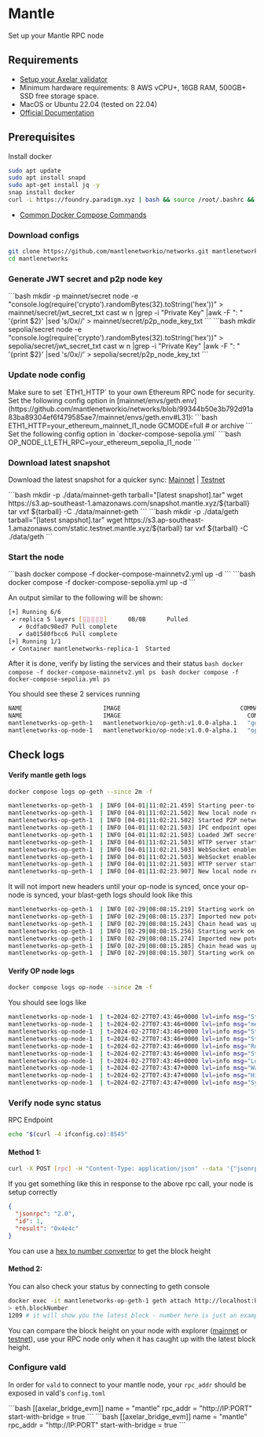 # Mantle


Set up your Mantle RPC node

## Requirements

- [Setup your Axelar validator](/validator/setup/overview)
- Minimum hardware requirements: 8 AWS vCPU+, 16GB RAM, 500GB+ SSD free storage space.
- MacOS or Ubuntu 22.04 (tested on 22.04)
- [Official Documentation](https://github.com/mantlenetworkio/networks/blob/main/run-node-mainnet.md)

## Prerequisites

Install docker
```bash
sudo apt update
sudo apt install snapd
sudo apt-get install jq -y
snap install docker
curl -L https://foundry.paradigm.xyz | bash && source /root/.bashrc && foundryup
```
- [Common Docker Compose Commands](./optimism#common-node-operations)

### Download configs

```bash
git clone https://github.com/mantlenetworkio/networks.git mantlenetworks
cd mantlenetworks
```

### Generate JWT secret and p2p node key

<tabs>
    <tab-item title="Mainnet">
        ```bash
        mkdir -p mainnet/secret
        node -e "console.log(require('crypto').randomBytes(32).toString('hex'))" > mainnet/secret/jwt_secret_txt
        cast w n |grep -i "Private Key" |awk -F ": " '{print $2}' |sed 's/0x//' > mainnet/secret/p2p_node_key_txt
        ```
    </tab-item>
    <tab-item title="Testnet">
        ```bash
        mkdir sepolia/secret
        node -e "console.log(require('crypto').randomBytes(32).toString('hex'))" > sepolia/secret/jwt_secret_txt
        cast w n |grep -i "Private Key" |awk -F ": " '{print $2}' |sed 's/0x//' > sepolia/secret/p2p_node_key_txt
        ```
    </tab-item>
</tabs>

### Update node config

<Callout type="warning" emoji="⚠️">
  Make sure to set `ETH1_HTTP` to your own Ethereum RPC node for security.
</Callout>

<tabs>
    <tab-item title="Mainnet">
        Set the following config option in [mainnet/envs/geth.env](https://github.com/mantlenetworkio/networks/blob/99344b50e3b792d91a83ba89304ef6f479585ae7/mainnet/envs/geth.env#L31):
        ```bash
        ETH1_HTTP=your_ethereum_mainnet_l1_node
        GCMODE=full # or archive
        ```
    </tab-item>
    <tab-item title="Testnet">
        Set the following config option in `docker-compose-sepolia.yml`
        ```bash
        OP_NODE_L1_ETH_RPC=your_ethereum_sepolia_l1_node
        ```
    </tab-item>
</tabs>

### Download latest snapshot

Download the latest snapshot for a quicker sync: [Mainnet](https://github.com/mantlenetworkio/networks/blob/main/run-node-mainnetv2.md) | [Testnet](https://github.com/mantlenetworkio/networks/blob/main/run-node-sepolia.md)

<tabs>
    <tab-item title="Mainnet">
        ```bash
        mkdir -p ./data/mainnet-geth
        tarball="[latest snapshot].tar"
        wget https://s3.ap-southeast-1.amazonaws.com/snapshot.mantle.xyz/${tarball}
        tar vxf ${tarball} -C ./data/mainnet-geth
        ```
        </tab-item>
        <tab-item title="Testnet">
        ```bash
        mkdir -p ./data/geth
        tarball="[latest snapshot].tar"
        wget https://s3.ap-southeast-1.amazonaws.com/static.testnet.mantle.xyz/${tarball}
        tar vxf ${tarball} -C ./data/geth
        ```
    </tab-item>
</tabs>

### Start the node

<tabs>
    <tab-item title="Mainnet">
        ```bash
        docker compose -f docker-compose-mainnetv2.yml up -d
        ```
    </tab-item>
    <tab-item title="Testnet">
        ```bash
        docker compose -f docker-compose-sepolia.yml up -d
        ```
    </tab-item>
</tabs>

An output similar to the following will be shown:
```bash
[+] Running 6/6
 ✔ replica 5 layers [⣿⣿⣿⣿⣿]      0B/0B      Pulled
   ✔ 0cdfa0c98ed7 Pull complete
   ✔ da01580fbcc6 Pull complete
[+] Running 1/1
 ✔ Container mantlenetworks-replica-1  Started
```

After it is done, verify by listing the services and their status
<tabs>
    <tab-item title="Mainnet">
        ```bash
        docker compose -f docker-compose-mainnetv2.yml ps
        ```
    </tab-item>
    <tab-item title="Testnet">
        ```bash
        docker compose -f docker-compose-sepolia.yml ps
        ```
    </tab-item>
</tabs>

You should see these 2 services running
```bash
NAME                       IMAGE                                  COMMAND             SERVICE             CREATED             STATUS              PORTS
NAME                       IMAGE                                    COMMAND                  SERVICE             CREATED             STATUS                          PORTS
mantlenetworks-op-geth-1   mantlenetworkio/op-geth:v1.0.0-alpha.1   "geth --datadir=/db …"   op-geth             7 minutes ago       Up 7 minutes                    0.0.0.0:8545-8546->8545-8546/tcp, :::8545-8546->8545-8546/tcp, 0.0.0.0:8551->8551/tcp, :::8551->8551/tcp, 30303/tcp, 30303/udp
mantlenetworks-op-node-1   mantlenetworkio/op-node:v1.0.0-alpha.1   "op-node"                op-node             7 minutes ago       Up 7 minutes
```

## Check logs

#### Verify mantle geth logs

```bash
docker compose logs op-geth --since 2m -f
```

```bash
mantlenetworks-op-geth-1  | INFO [04-01|11:02:21.459] Starting peer-to-peer node               instance=Geth/v0.1.0-unstable-e1c72d53-20240312/linux-amd64/go1.20.14
mantlenetworks-op-geth-1  | INFO [04-01|11:02:21.502] New local node record                    seq=1,711,969,341,501 id=d90665a63ea4440a ip=127.0.0.1 udp=30300 tcp=30300
mantlenetworks-op-geth-1  | INFO [04-01|11:02:21.502] Started P2P networking                   self=enode://904642693e46d2f64234e635d4b3777e23d9227920ea27eaf62d76387eee2ecfe3a1c8881f2cc71b1c68b2e148a6215fc9e4c361b285f1bec9c5f0e92978e408@127.0.0.1:30300
mantlenetworks-op-geth-1  | INFO [04-01|11:02:21.503] IPC endpoint opened                      url=/db/geth.ipc
mantlenetworks-op-geth-1  | INFO [04-01|11:02:21.503] Loaded JWT secret file                   path=/secret/jwt_secret_txt crc32=0x61dfbe40
mantlenetworks-op-geth-1  | INFO [04-01|11:02:21.503] HTTP server started                      endpoint=[::]:8545 auth=false prefix= cors=* vhosts=*
mantlenetworks-op-geth-1  | INFO [04-01|11:02:21.503] WebSocket enabled                        url=ws://[::]:8546
mantlenetworks-op-geth-1  | INFO [04-01|11:02:21.503] WebSocket enabled                        url=ws://[::]:8551
mantlenetworks-op-geth-1  | INFO [04-01|11:02:21.503] HTTP server started                      endpoint=[::]:8551 auth=true  prefix= cors=localhost vhosts=*
mantlenetworks-op-geth-1  | INFO [04-01|11:02:23.907] New local node record                    seq=1,711,969,341,502 id=d90665a63ea4440a ip=65.108.239.113 udp=30300 tcp=30300
```
It will not import new headers until your op-node is synced, once your op-node is synced, your blast-geth logs should look like this

```bash
mantlenetworks-op-geth-1  | INFO [02-29|08:08:15.219] Starting work on payload                 id=0x48323feb74b0d35a
mantlenetworks-op-geth-1  | INFO [02-29|08:08:15.237] Imported new potential chain segment     number=3083 hash=96c535..584bd5 blocks=1 txs=1 mgas=0.047 elapsed=16.962ms    mgasps=2.768 age=1mo3w1d snapdiffs=606.60KiB triedirty=0.00B
mantlenetworks-op-geth-1  | INFO [02-29|08:08:15.243] Chain head was updated                   number=3083 hash=96c535..584bd5 root=52730a..6a9c02 elapsed=5.42431ms   age=1mo3w1d
mantlenetworks-op-geth-1  | INFO [02-29|08:08:15.256] Starting work on payload                 id=0x180234ae531457a1
mantlenetworks-op-geth-1  | INFO [02-29|08:08:15.274] Imported new potential chain segment     number=3084 hash=9687bc..de7e94 blocks=1 txs=1 mgas=0.047 elapsed=16.911ms    mgasps=2.776 age=1mo3w1d snapdiffs=606.78KiB triedirty=0.00B
mantlenetworks-op-geth-1  | INFO [02-29|08:08:15.285] Chain head was updated                   number=3084 hash=9687bc..de7e94 root=8081fb..43e327 elapsed=10.075637ms age=1mo3w1d
mantlenetworks-op-geth-1  | INFO [02-29|08:08:15.307] Starting work on payload                 id=0x44c95802c3652dbd
```


#### Verify OP node logs

```bash
docker compose logs op-node --since 2m -f
```
You should see logs like

```bash
mantlenetworks-op-node-1  | t=2024-02-27T07:43:46+0000 lvl=info msg="Starting JSON-RPC server"
mantlenetworks-op-node-1  | t=2024-02-27T07:43:46+0000 lvl=info msg="metrics disabled"
mantlenetworks-op-node-1  | t=2024-02-27T07:43:46+0000 lvl=info msg="Starting execution engine driver"
mantlenetworks-op-node-1  | t=2024-02-27T07:43:46+0000 lvl=info msg="Starting driver"                   sequencerEnabled=false sequencerStopped=false
mantlenetworks-op-node-1  | t=2024-02-27T07:43:46+0000 lvl=info msg="Rollup node started"
mantlenetworks-op-node-1  | t=2024-02-27T07:43:46+0000 lvl=info msg="State loop started"
mantlenetworks-op-node-1  | t=2024-02-27T07:43:46+0000 lvl=info msg="Loaded current L2 heads"           unsafe=0x26a1c0faad7b041f34569a1bb383f00ab74b335883a44bed53e9f41ced5fd906:0 safe=0x26a1c0faad7b041f34569a1bb383f00ab74b335883a44bed53e9f41ced5fd906:0 finalized=0x26a1c0faad7b041f34569a1bb383f00ab74b335883a44bed53e9f41ced5fd906:0 unsafe_origin=0x17728cf4d8e0b4f292d2390a869fd7c632d39e72efb00ca3462b4387c6aa2437:5044255 safe_origin=0x17728cf4d8e0b4f292d2390a869fd7c632d39e72efb00ca3462b4387c6aa2437:5044255
mantlenetworks-op-node-1  | t=2024-02-27T07:43:47+0000 lvl=info msg="Walking back L1Block by number"    curr=0x17728cf4d8e0b4f292d2390a869fd7c632d39e72efb00ca3462b4387c6aa2437:5044255 next=0x17728cf4d8e0b4f292d2390a869fd7c632d39e72efb00ca3462b4387c6aa2437:5044255 l2block=0x26a1c0faad7b041f34569a1bb383f00ab74b335883a44bed53e9f41ced5fd906:0
mantlenetworks-op-node-1  | t=2024-02-27T07:43:47+0000 lvl=info msg="Hit finalized L2 head, returning immediately" unsafe=0x26a1c0faad7b041f34569a1bb383f00ab74b335883a44bed53e9f41ced5fd906:0 safe=0x26a1c0faad7b041f34569a1bb383f00ab74b335883a44bed53e9f41ced5fd906:0 finalized=0x26a1c0faad7b041f34569a1bb383f00ab74b335883a44bed53e9f41ced5fd906:0 unsafe_origin=0x17728cf4d8e0b4f292d2390a869fd7c632d39e72efb00ca3462b4387c6aa2437:5044255 safe_origin=0x17728cf4d8e0b4f292d2390a869fd7c632d39e72efb00ca3462b4387c6aa2437:5044255
mantlenetworks-op-node-1  | t=2024-02-27T07:43:47+0000 lvl=info msg="Sync progress"                     reason="reset derivation work" l2_finalized=0x26a1c0faad7b041f34569a1bb383f00ab74b335883a44bed53e9f41ced5fd906:0 l2_safe=0x26a1c0faad7b041f34569a1bb383f00ab74b335883a44bed53e9f41ced5fd906:0 l2_unsafe=0x26a1c0faad7b041f34569a1bb383f00ab74b335883a44bed53e9f41ced5fd906:0 l2_engineSyncTarget=0x26a1c0faad7b041f34569a1bb383f00ab74b335883a44bed53e9f41ced5fd906:0 l2_time=1,704,686,688 l1_derived=0x17728cf4d8e0b4f292d2390a869fd7c632d39e72efb00ca3462b4387c6aa2437:5044255
```

### Verify node sync status

RPC Endpoint
```bash
echo "$(curl -4 ifconfig.co):8545"
```

#### Method 1:
```bash
curl -X POST [rpc] -H "Content-Type: application/json" --data '{"jsonrpc":"2.0","method":"eth_blockNumber","params":[],"id":1}' | jq
```

If you get something like this in response to the above rpc call, your node is setup correctly
```json
{
  "jsonrpc": "2.0",
  "id": 1,
  "result": "0x4e4c"
}
```
You can use a [hex to number convertor](https://www.binaryhexconverter.com/hex-to-decimal-converter) to get the block height

#### Method 2:
You can also check your status by connecting to geth console

```bash
docker exec -it mantlenetworks-op-geth-1 geth attach http://localhost:8545
> eth.blockNumber
1209 # it will show you the latest block - number here is just an example
```

You can compare the block height on your node with explorer ([mainnet](https://explorer.mantle.xyz) or [testnet](https://explorer.testnet.mantle.xyz)),
use your RPC node only when it has caught up with the latest block height.

### Configure vald

In order for `vald` to connect to your mantle node, your `rpc_addr` should be exposed in
vald's `config.toml`

<tabs>
    <tab-item title="Mainnet">
        ```bash
        [[axelar_bridge_evm]]
        name = "mantle"
        rpc_addr = "http://IP:PORT"
        start-with-bridge = true
        ```
    </tab-item>
    <tab-item title="Testnet">
        ```bash
        [[axelar_bridge_evm]]
        name = "mantle"
        rpc_addr = "http://IP:PORT"
        start-with-bridge = true
        ```
    </tab-item>
</tabs>